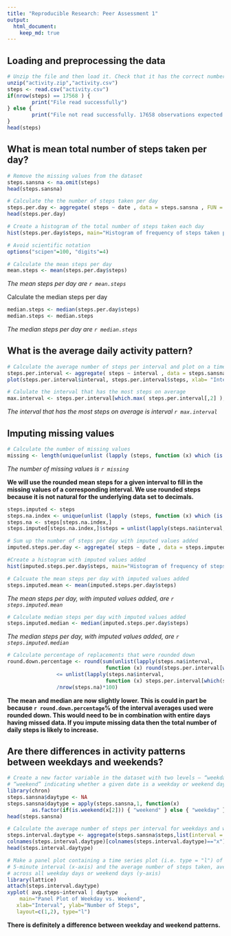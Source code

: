 ```yaml
---
title: "Reproducible Research: Peer Assessment 1"
output: 
  html_document:
    keep_md: true
---
```


## Loading and preprocessing the data
```r
# Unzip the file and then load it. Check that it has the correct number of rows.
unzip("activity.zip","activity.csv")
steps <- read.csv("activity.csv") 
if(nrow(steps) == 17568 ) {
        print("File read successfully")
} else {
        print("File not read successfully. 17658 observations expected.")
}
head(steps)
```
 
## What is mean total number of steps taken per day?
 
```r
# Remove the missing values from the dataset
steps.sansna <- na.omit(steps)
head(steps.sansna)
```
 
```r
# Calculate the the number of steps taken per day
steps.per.day <- aggregate( steps ~ date , data = steps.sansna , FUN = sum )
head(steps.per.day)
```
 
```r
# Create a histogram of the total number of steps taken each day
hist(steps.per.day$steps, main="Histogram of frequency of steps taken per day",xlab="Steps taken per day")
```
 
```r
# Avoid scientific notation
options("scipen"=100, "digits"=4)

# Calculate the mean steps per day
mean.steps <- mean(steps.per.day$steps)
```
*The mean steps per day are `r mean.steps`*

Calculate the median steps per day
```r
median.steps <- median(steps.per.day$steps)
median.steps <- median.steps
```
*The median steps per day are `r median.steps`*

## What is the average daily activity pattern?

```r
# Calculate the average number of steps per interval and plot on a time series
steps.per.interval <- aggregate( steps ~ interval , data = steps.sansna , FUN = mean )
plot(steps.per.interval$interval, steps.per.interval$steps, xlab= "Interval", ylab= "Number of steps", type='l', col='red') 
```


```r
# Calulate the interval that has the most steps on average
max.interval <- steps.per.interval[which.max( steps.per.interval[,2] ),]$interval
```
*The interval that has the most steps on average is interval `r max.interval`*

## Imputing missing values

```r
# Calculate the number of missing values
missing <- length(unique(unlist (lapply (steps, function (x) which (is.na (x))))))
```
*The number of missing values is `r missing`*

**We will use the rounded mean steps for a given interval to fill in the missing values of a corresponding interval. We use rounded steps because it is not natural for the underlying data set to decimals.**
```r
steps.imputed <- steps
steps.na.index <- unique(unlist (lapply (steps, function (x) which (is.na (x)))))
steps.na <- steps[steps.na.index,]
steps.imputed[steps.na.index,]$steps = unlist(lapply(steps.na$interval, function (x) round(steps.per.interval[which(steps.per.interval$interval==x),2])))
```

```r
# Sum up the number of steps per day with imputed values added
imputed.steps.per.day <- aggregate( steps ~ date , data = steps.imputed , FUN = sum )
```

```r
#Create a histogram with imputed values added
hist(imputed.steps.per.day$steps, main="Histogram of frequency of steps taken per day",xlab="Steps taken per day")
```
  
```r
# Calcuate the mean steps per day with imputed values added
steps.imputed.mean <- mean(imputed.steps.per.day$steps)
```
*The mean steps per day, with imputed values added, are `r steps.imputed.mean`*

```r
# Calculate median steps per day with imputed values added
steps.imputed.median <- median(imputed.steps.per.day$steps)
```
*The median steps per day, with imputed values added, are `r steps.imputed.median`*

```r
# Calculate percentage of replacements that were rounded down
round.down.percentage <- round(sum(unlist(lapply(steps.na$interval, 
                                function (x) round(steps.per.interval[which(steps.per.interval$interval==x),2]))) 
                <= unlist(lapply(steps.na$interval, 
                                function (x) steps.per.interval[which(steps.per.interval$interval==x),2])))
                /nrow(steps.na)*100)
```
**The mean and median are now slightly lower. This is could in part be because `r round.down.percentage`% of the interval averages used were rounded down. This would need to be in combination with entire days having missed data. If you impute missing data then the total number of daily steps is likely to increase.** 

## Are there differences in activity patterns between weekdays and weekends? 

```r
# Create a new factor variable in the dataset with two levels – “weekday” and
# “weekend” indicating whether a given date is a weekday or weekend day.
library(chron)
steps.sansna$daytype <- NA
steps.sansna$daytype = apply(steps.sansna,1, function(x) 
        as.factor(if(is.weekend(x[2])) { "weekend" } else { "weekday" } ))
head(steps.sansna)
```

```r
# Calculate the average number of steps per interval for weekdays and weekends
steps.interval.daytype <- aggregate(steps.sansna$steps,list(interval = steps.sansna$interval, daytype = steps.sansna$daytype),mean)
colnames(steps.interval.daytype)[colnames(steps.interval.daytype)=="x"] <- "avg.steps"
head(steps.interval.daytype)
```

```r
# Make a panel plot containing a time series plot (i.e. type = "l") of the
# 5-minute interval (x-axis) and the average number of steps taken, averaged
# across all weekday days or weekend days (y-axis)
library(lattice) 
attach(steps.interval.daytype)
xyplot( avg.steps~interval | daytype  , 
  	main="Panel Plot of Weekday vs. Weekend",
   xlab="Interval", ylab="Number of Steps",
   layout=c(1,2), type="l")
```
 
 **There is definitely a difference between weekday and weekend patterns.**